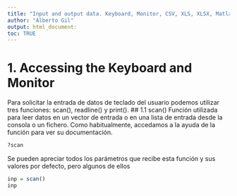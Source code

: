 ```yaml
---
title: "Input and output data. Keyboard, Monitor, CSV, XLS, XLSX, Matlab and SPSS"
author: "Alberto Gil"
output: html_document: 
toc: TRUE
---
```


# 1. Accessing the Keyboard and Monitor

Para solicitar la entrada de datos de teclado del usuario podemos utilizar tres funciones: scan(), readline() y print(). \## 1.1 scan() Función utilizada para leer datos en un vector de entrada o en una lista de entrada desde la consola o un fichero. Como habitualmente, accedamos a la ayuda de la función para ver su documentación.

```r
?scan
```

Se pueden apreciar todos los parámetros que recibe esta función y sus valores por defecto, pero algunos de ellos

```r
inp = scan()
inp
```
